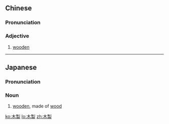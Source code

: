 ==Chinese==
{{zh-forms|s=木制}}

===Pronunciation===
{{zh-pron
|m=mùzhì
|c=muk6 zai3
|h=pfs=muk-chṳ
|mn=bo̍k-chè
|cat=a
}}

===Adjective===
{{zh-adj}}

# {{lb|zh|attributive}} [[wooden]] {{gloss|made of wood}}

----

==Japanese==
{{ja-kanjitab|もく|せい|yomi=o}}

===Pronunciation===
{{ja-pron|もくせい|y=o}}

===Noun===
{{ja-noun|もくせい}}

# [[wooden]], made of [[wood]]

[[ko:木製]]
[[lo:木製]]
[[zh:木製]]